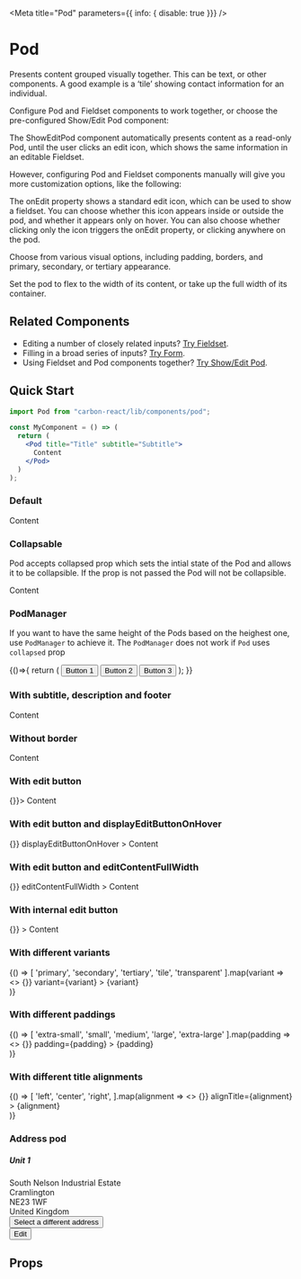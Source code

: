 
<Meta
  title="Pod"
  parameters={{ info: { disable: true }}}
/>

# Pod
Presents content grouped visually together. This can be text, or other components. A good example is a ‘tile’ showing contact information for an individual.

Configure Pod and Fieldset components to work together, or choose the pre-configured Show/Edit Pod component:

The ShowEditPod component automatically presents content as a read-only Pod, until the user clicks an edit icon, which shows the same information in an editable Fieldset.

However, configuring Pod and Fieldset components manually will give you more customization options, like the following:

The onEdit property shows a standard edit icon, which can be used to show a fieldset. You can choose whether this icon appears inside or outside the pod, and whether it appears only on hover. You can also choose whether clicking only the icon triggers the onEdit property, or clicking anywhere on the pod.

Choose from various visual options, including padding, borders, and primary, secondary, or tertiary appearance.

Set the pod to flex to the width of its content, or take up the full width of its container.

## Related Components
- Editing a number of closely related inputs? [Try Fieldset](/?path=/docs/design-system-fieldset-address-fieldset-examples--canada "Fieldset").
- Filling in a broad series of inputs? [Try Form](/?path=/docs/design-system-form--default-with-sticky-footer "Form").
- Using Fieldset and Pod components together? [Try Show/Edit Pod](/?path=/docs/showeditpod--default-story "Show/Edit Pod").

## Quick Start

```jsx
import Pod from "carbon-react/lib/components/pod";

const MyComponent = () => (
  return (
    <Pod title="Title" subtitle="Subtitle">
      Content
    </Pod>
  )
);
```

### Default

<Preview>
  <Story name="default">
    <Pod title="Title">
      Content
    </Pod>
  </Story>
</Preview>

### Collapsable

Pod accepts collapsed prop which sets the intial state of the Pod and allows it
to be collapsible. If the prop is not passed the Pod will not be collapsible.

<Preview>
  <Story name="collapsable" >
    <Pod title="Title" collapsed>
      Content
    </Pod>
  </Story>
</Preview>

### PodManager
If you want to have the same height of the Pods based on the heighest one, use `PodManager` to achieve it.
The `PodManager` does not work if `Pod` uses `collapsed` prop

<Preview>
  <Story name="even Height with PodManager">
    {()=>{
    return (
      <PodManager>
        <Row>
          <Column>
            <Pod>
              <Row>
                <Column>
                 <Button>Button 1</Button>
                </Column>
              </Row>
              <Row>
                <Column>
                 <Button>Button 2</Button>
                </Column>
              </Row>
            </Pod>
          </Column>
          <Column>
            <Pod>
              <Button>Button 3</Button>
            </Pod>
          </Column>
        </Row>
        </PodManager>
    );
    }}
  </Story>
</Preview>


### With subtitle, description and footer

<Preview>
  <Story name="with subtitle description and footer">
    <Pod title="Title" subtitle="Subtitle" description="Description" footer="Footer">
      Content
    </Pod>
  </Story>
</Preview>

### Without border

<Preview>
  <Story name="without border">
    <Pod title="Title" subtitle="Subtitle" description="Description" footer="Footer" border={false}>
      Content
    </Pod>
  </Story>
</Preview>

### With edit button

<Preview>
  <Story name="with edit button">
    <Pod title="Title" subtitle="Subtitle" description="Description" footer="Footer" onEdit={() => {}}>
      Content
    </Pod>
  </Story>
</Preview>

### With edit button and displayEditButtonOnHover

<Preview>
  <Story parameters={{ chromatic: { disable: true }}} name="with displayEditButtonOnHover">
    <Pod
      title="Title"
      subtitle="Subtitle"
      description="Description"
      footer="Footer"
      onEdit={() => {}}
      displayEditButtonOnHover
    >
      Content
    </Pod>
  </Story>
</Preview>

### With edit button and editContentFullWidth

<Preview>
  <Story name="with editContentFullWidth">
    <Pod
      title="Title"
      subtitle="Subtitle"
      description="Description"
      footer="Footer"
      onEdit={() => {}}
      editContentFullWidth
    >
      Content
    </Pod>
  </Story>
</Preview>

### With internal edit button

<Preview>
  <Story name="with internal edit button">
    <Pod
      title="Title"
      subtitle="Subtitle"
      description="Description"
      footer="Footer"
      internalEditButton
      onEdit={() => {}}
    >
      Content
    </Pod>
  </Story>
</Preview>

### With different variants

<Preview>
  <Story name="with different variants">
    {() => [
      'primary',
      'secondary',
      'tertiary',
      'tile',
      'transparent'
    ].map(variant =>
      <>
        <Pod
          title="Title"
          subtitle="Subtitle"
          description="Description"
          footer="Footer"
          onEdit={() => {}}
          variant={variant}
        >
          {variant}
        </Pod>
        <div style={{ marginBottom: 24 }}/>
      </>
    )}
  </Story>
</Preview>

### With different paddings

<Preview>
  <Story name="with different paddings">
    {() => [
      'extra-small',
      'small',
      'medium',
      'large',
      'extra-large'
    ].map(padding =>
      <>
        <Pod
          title="Title"
          subtitle="Subtitle"
          description="Description"
          footer="Footer"
          onEdit={() => {}}
          padding={padding}
        >
          {padding}
        </Pod>
        <div style={{ marginBottom: 24 }}/>
      </>
    )}
  </Story>
</Preview>

### With different title alignments

<Preview>
  <Story name="with different title alignments">
    {() => [
      'left',
      'center',
      'right',
    ].map(alignment =>
      <>
        <Pod
          title="Title"
          subtitle="Subtitle"
          description="Description"
          footer="Footer"
          onEdit={() => {}}
          alignTitle={alignment}
        >
          {alignment}
        </Pod>
        <div style={{ marginBottom: 24 }}/>
      </>
    )}
  </Story>
</Preview>

### Address pod
<Preview>
  <Story name="address example">
    <Pod
      internalEditButton
      variant='tertiary'
    >
      <h5 style={ { margin: 0 } }>Unit 1</h5>
      <div>South Nelson Industrial Estate</div>
      <div>Cramlington</div>
      <div>NE23 1WF</div>
      <div>United Kingdom</div>
      <div style={ { fontWeight: 900, borderTop: '1px solid #ccd6db', marginTop: '15px', paddingTop: '5px' } }>
        <Button
          buttonType='tertiary'
          size='small'
          px={0}
        >Select a different address</Button>
      </div>
      <div style={ { position: 'absolute', right: '8px', top: '8px' } }>
        <Button
          buttonType='tertiary'
          size='small'
          iconType='edit'
          iconPosition='after'>Edit</Button>
      </div>
    </Pod>
  </Story>
</Preview>

## Props

<Props of={Pod} />
